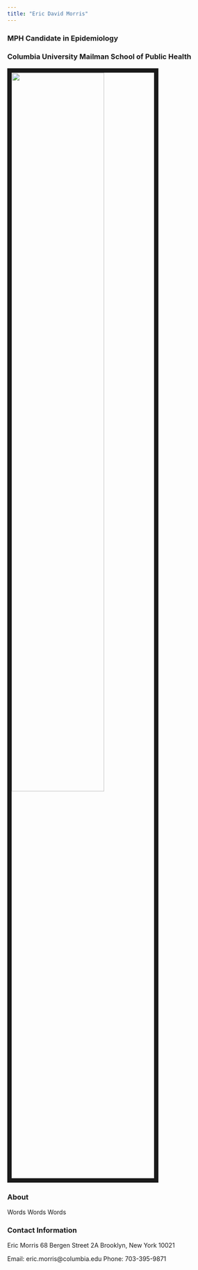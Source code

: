 ```yaml
---
title: "Eric David Morris"
---
```



### MPH Candidate in Epidemiology
### Columbia University Mailman School of Public Health


<img src="images/itme.jpg" style = "width: 65%; border: 10px solid;" >



### About

Words Words Words

### Contact Information

Eric Morris
68 Bergen Street 2A
Brooklyn, New York 10021

Email: eric.morris@columbia.edu
Phone: 703-395-9871